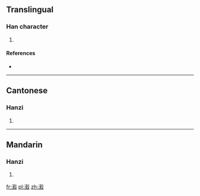 ==Translingual==

===Han character===
{{Han char|rn=85|rad=水|as=16|sn=19|four=3714<sub>7</sub>|canj=水土火水 (EGFE)}}

# {{defn|Han|sort=水16}}

====References====
* {{Han ref|kx=0660.240|dkj=18676|dj=1070.160|hdz=31781.140|uh=702B|ud=28715|bh=F260|bd=62048}}

----

==Cantonese==

===Hanzi===
{{yue-hanzi|jyut=|y=huk1}}

# {{defn|lang=yue|sort=水16}}

----

==Mandarin==

===Hanzi===
{{cmn-hanzi|pin=[[hú]] ([[hu2]])|wg=hu<sup>2</sup>}}

# {{defn|lang=cmn|sort=水16}}

[[fr:瀫]]
[[pl:瀫]]
[[zh:瀫]]